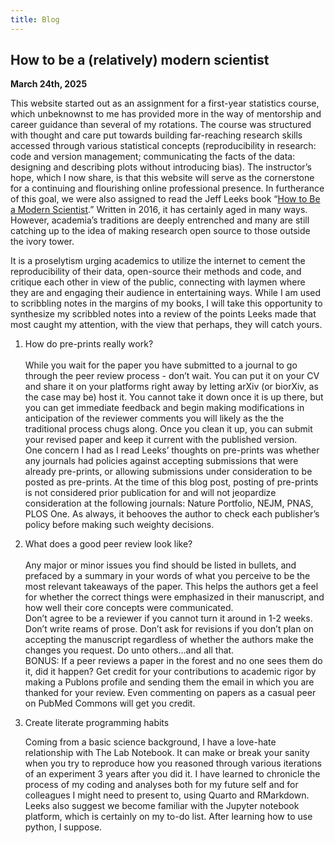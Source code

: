 ---
title: Blog
---

## How to be a (relatively) modern scientist

**March 24th, 2025**

This website started out as an assignment for a first-year statistics course, which unbeknownst to me has provided more in the way of mentorship and career guidance than several of my rotations. The course was structured with thought and care put towards building far-reaching research skills accessed through various statistical concepts (reproducibility in research: code and version management; communicating the facts of the data: designing and describing plots without introducing bias). The instructor’s hope, which I now share, is that this website will serve as the cornerstone for a continuing and flourishing online professional presence. In furtherance of this goal, we were also assigned to read the Jeff Leeks book “[How to Be a Modern Scientist](https://leanpub.com/modernscientist).” Written in 2016, it has certainly aged in many ways. However, academia's traditions are deeply entrenched and many are still catching up to the idea of making research open source to those outside the ivory tower.

It is a proselytism urging academics to utilize the internet to cement the reproducibility of their data, open-source their methods and code, and critique each other in view of the public, connecting with laymen where they are and engaging their audience in entertaining ways. While I am used to scribbling notes in the margins of my books, I will take this opportunity to synthesize my scribbled notes into a review of the points Leeks made that most caught my attention, with the view that perhaps, they will catch yours.

1.  How do pre-prints really work?\
    \
    While you wait for the paper you have submitted to a journal to go through the peer review process - don't wait. You can put it on your CV and share it on your platforms right away by letting arXiv (or biorXiv, as the case may be) host it. You cannot take it down once it is up there, but you can get immediate feedback and begin making modifications in anticipation of the reviewer comments you will likely as the the traditional process chugs along. Once you clean it up, you can submit your revised paper and keep it current with the published version.\
    One concern I had as I read Leeks' thoughts on pre-prints was whether any journals had policies against accepting submissions that were already pre-prints, or allowing submissions under consideration to be posted as pre-prints. At the time of this blog post, posting of pre-prints is not considered prior publication for and will not jeopardize consideration at the following journals: Nature Portfolio, NEJM, PNAS, PLOS One. As always, it behooves the author to check each publisher's policy before making such weighty decisions.\

2.  What does a good peer review look like?\
    \
    Any major or minor issues you find should be listed in bullets, and prefaced by a summary in your words of what you perceive to be the most relevant takeaways of the paper. This helps the authors get a feel for whether the correct things were emphasized in their manuscript, and how well their core concepts were communicated.\
    Don't agree to be a reviewer if you cannot turn it around in 1-2 weeks. Don't write reams of prose. Don't ask for revisions if you don't plan on accepting the manuscript regardless of whether the authors make the changes you request. Do unto others...and all that.\
    BONUS: If a peer reviews a paper in the forest and no one sees them do it, did it happen? Get credit for your contributions to academic rigor by making a Publons profile and sending them the email in which you are thanked for your review. Even commenting on papers as a casual peer on PubMed Commons will get you credit.\

3.  Create literate programming habits

    Coming from a basic science background, I have a love-hate relationship with The Lab Notebook. It can make or break your sanity when you try to reproduce how you reasoned through various iterations of an experiment 3 years after you did it. I have learned to chronicle the process of my coding and analyses both for my future self and for colleagues I might need to present to, using Quarto and RMarkdown. Leeks also suggest we become familiar with the Jupyter notebook platform, which is certainly on my to-do list. After learning how to use python, I suppose.
